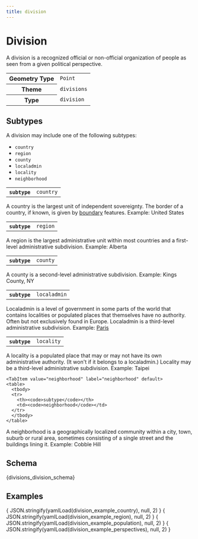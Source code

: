 ```yaml
---
title: division
---
```



# Division

A division is a recognized official or non-official organization of people as seen from a given political perspective. 


<table>
  <tbody>
  <tr>
    <th>Geometry Type</th>
    <td><code>Point</code></td>
  </tr>
  <tr>
    <th>Theme</th>
    <td><code>divisions</code></td>
  </tr>
  <tr>
    <th>Type</th>
    <td><code>division</code></td>
  </tr>
  </tbody>
</table>

## Subtypes

A division may include one of the following subtypes:

- `country`
- `region`
- `county`
- `localadmin`
- `locality`
- `neighborhood`

<Tabs>
  <TabItem value="country" label="country" default>
    <table>
      <tbody>
      <tr>
        <th><code>subtype</code></th>
        <td><code>country</code></td>
      </tr>
      </tbody>
    </table>


A country is the largest unit of independent sovereignty. The border of a country, if known, is given by [boundary](boundary) features. Example: United States
  </TabItem>

  <TabItem value="region" label="region">
    <table>
      <tbody>
      <tr>
        <th><code>subtype</code></th>
        <td><code>region</code></td>
      </tr>
      </tbody>
    </table>

A region is the largest administrative unit within most countries and a first-level administrative subdivision. Example: Alberta
  </TabItem>
  
  <TabItem value="county" label="county" default>
    <table>
      <tbody>
      <tr>
        <th><code>subtype</code></th>
        <td><code>county</code></td>
      </tr>
      </tbody>
    </table>


A county is a second-level administrative subdivision. Example: Kings County, NY
  </TabItem>

  <TabItem value="localadmin" label="localadmin" default>
    <table>
      <tbody>
      <tr>
        <th><code>subtype</code></th>
        <td><code>localadmin</code></td>
      </tr>
      </tbody>
    </table>


Localadmin is a level of government in some parts of the world that contains localities or populated places that themselves have no authority. Often but not exclusively found in Europe. Localadmin is a third-level administrative subdivision. Example: [Paris](https://spelunker.whosonfirst.org/id/1159322569/)
  </TabItem>

  <TabItem value="locality" label="locality" default>
    <table>
      <tbody>
      <tr>
        <th><code>subtype</code></th>
        <td><code>locality</code></td>
      </tr>
      </tbody>
    </table>


A locality is a populated place that may or may not have its own administrative authority. (It won't if it belongs to a localadmin.) Locality may be a third-level administrative subdivision. Example: Taipei
  </TabItem>

    <TabItem value="neighborhood" label="neighborhood" default>
    <table>
      <tbody>
      <tr>
        <th><code>subtype</code></th>
        <td><code>neighborhood</code></td>
      </tr>
      </tbody>
    </table>


A neighborhood is a geographically localized community within a city, town, suburb or rural area, sometimes consisting of a single street and the buildings lining it. Example: Cobble Hill
  </TabItem>
</Tabs>


## Schema

<Tabs>
  <TabItem value="browsable" label="Browsable" default>
    <JSONSchemaViewer schema={ yamlLoad(divisions_division_schema) } resolverOptions={ generateResolverOptions({remote: true, yamlBasePath: '/divisions'})}/>
  </TabItem>
  <TabItem value="yaml" label="YAML" default>
    <CodeBlock language="jsx">{divisions_division_schema}</CodeBlock>
  </TabItem>
</Tabs>

## Examples

<Tabs>
  <TabItem value="country" label="country" default>
    <CodeBlock language="json">{ JSON.stringify(yamlLoad(division_example_country), null, 2) }</CodeBlock>
     </TabItem>
    <TabItem value="region" label="region" default>
    <CodeBlock language="json">{ JSON.stringify(yamlLoad(division_example_region), null, 2) }</CodeBlock>
    </TabItem>
    <TabItem value="population" label="population" default>
    <CodeBlock language="json">{ JSON.stringify(yamlLoad(division_example_population), null, 2) }</CodeBlock>
    </TabItem>
     <TabItem value="perspectives" label="perspectives" default>
    <CodeBlock language="json">{ JSON.stringify(yamlLoad(division_example_perspectives), null, 2) }</CodeBlock>
    </TabItem>
</Tabs>
